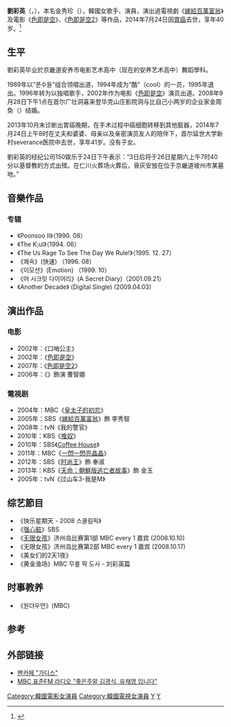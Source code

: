 {{About||其他名字相似的的人物|Chaeyoung}}
{{Citation style|time=2017-02-10+00:00}}
{{藝人
| 姓名 = 劉彩英
| 類型 = 女藝人
| 图片 = 
| 本名 = 金秀珍（{{lang|ko|김수진}}）
| 外文名 = 유채영 
| 外文 = ko
| 羅馬拼音 = Yoo Chae-yeong
| 國籍 = {{KOR}}
| 出生日期 = {{birth_date|1973|9|22}}
| 出生地 = {{KOR}}[[京畿道|京畿道]][[安養市|安養市]]
| 逝世日期 = {{death_date_and_age|2014|7|24|1973|9|22}}
| 逝世地點 = {{KOR}}[[首爾特別市|首爾特別市]][[西大門區|西大門區]]
| 語言 = 
| 教育程度 = 
| 出道日期 = 1989年
| 代表作 = 《[[色即是空_(電影)|色即是空]]》<br />《[[色即是空2|色即是空2]]》
| 經紀公司= 春天娱乐（2008年6月 - ？）<br>150娱乐（2013年4月 - 2014年7月24日）
}}
'''劉彩英'''（{{lang-ko|유채영}}，{{bd|1973年|9月22日|2014年|7月24日|catIdx=Yoo}}），本名金秀珍（{{lang|ko|김수진}}），韓國女歌手、演員，演出過電視劇《[[嫁給百萬富翁|嫁給百萬富翁]]》及電影《[[色即是空_(電影)|色即是空]]》、《[[色即是空2|色即是空2]]》等作品，2014年7月24日因[[胃癌|胃癌]]去世，享年40岁。<ref>{{Cite web |url=http://chinese.chosun.com/big5/site/data/html_dir/2014/07/24/20140724000003.html |title=韓星劉彩英因胃癌病逝 - 朝鮮日報中文網——洞察世界的韓國之眼__chn.chosun.com |accessdate=2014-08-07 |archive-date=2014-08-12 |archive-url=https://web.archive.org/web/20140812104043/http://chinese.chosun.com/big5/site/data/html_dir/2014/07/24/20140724000003.html |dead-url=no }}</ref>

== 生平 ==
劉彩英毕业於京畿道安养市电影艺术高中（现在的安养艺术高中）舞蹈學科。

1989年以“푼수들”组合领唱出道，1994年成为“酷”（cool）的一员，1995年退出。1996年转为以独唱歌手，2002年作为电影《[[色即是空_(電影)|色即是空]]》演员出道。2008年9月28日下午1点在首尔广壮洞喜来登华克山庄影院洞与比自己小两岁的企业家金周奐（{{lang|ko|김주환}}）结婚。

2013年10月末诊断出胃癌晚期，在手术过程中癌细胞转移到其他脏器，2014年7月24日上午8时在丈夫和婆婆、母亲以及亲密演员友人的陪伴下，首尔延世大学新村severance医院中去世，享年41岁。没有子女。

劉彩英的经纪公司150娱乐于24日下午表示：“3日后将于26日星期六上午7时40分以基督教的方式出殡。在仁川火葬场火葬后，骨灰安放在位于京畿道坡州市某墓地。”

== 音樂作品 ==
===专辑===
* 《Poonsoo II》（1990. 08）
* 《The K;ul》（1994. 06）
* 《The Us Rage To See The Day We Rule!》（1995. 12. 27）
* 《쾌속》(快速) （1996. 08）
* 《이모션》(Emotion) （1999. 10）
* 《어 시크릿 다이어리》(A Secret Diary)（2001.09.21）
* 《Another Decade》 (Digital Single) (2009.04.03)
== 演出作品 ==
=== 电影 ===
* 2002年：《口哨公主》
* 2002年：《[[色即是空_(電影)|色即是空]]》
* 2007年：《[[色即是空2|色即是空2]]》
* 2006年：《{{link-ko|誰上我的床|누가 그녀와 잤을까?}}》飾演 曹智娜

=== 電視剧 ===
* 2004年：MBC《[[皇太子的初恋|皇太子的初恋]]》
* 2005年：SBS《[[嫁給百萬富翁|嫁給百萬富翁]]》飾 李秀智
* 2008年：tvN《我的警官》
* 2010年：KBS《[[推奴|推奴]]》
* 2010年：SBS《[[Coffee_House|Coffee House]]》
* 2011年：MBC《[[一閃一閃亮晶晶_(韓國電視劇)|一閃一閃亮晶晶]]》 
* 2012年：SBS《[[时尚王|时尚王]]》飾 奉淑
* 2013年：KBS《[[天命：朝鮮版逃亡者故事|天命：朝鮮版逃亡者故事]]》飾 金玉
* 2005年：tvN《过山车3-我是M》

== 综艺節目 ==
* 《快乐星期天 - 2008 스쿨림픽》
* 《[[强心脏|强心脏]]》SBS
* 《[[无限女孩|无限女孩]]》济州岛比赛第1部 MBC every 1 嘉宾 (2008.10.10)
* 《无限女孩》济州岛比赛第2部 MBC every 1 嘉宾 (2008.10.17)
* 《美女们的2天1夜》
* 《黄金渔场》MBC 무릎 팍 도사 - 刘彩英篇

==时事教养==
* 《원더우먼》(MBC)

==参考==
{{reflist}}

== 外部链接 ==
* [http://cafe.daum.net/yoochaeyoung/ 팬카페 "가디스"] {{Wayback|url=http://cafe.daum.net/yoochaeyoung/ |date=20190717112212 }}
* [http://www.imbc.com/broad/radio/fm/goodweek/index_140725.html?s=rd_PC/ MBC 표준FM 라디오 "좋은주말 김경식, 유채영 입니다"] {{Wayback|url=http://www.imbc.com/broad/radio/fm/goodweek/index_140725.html?s=rd_PC%2F |date=20160304204204 }}

{{Authority control}}
{{DEFAULTSORT: Yoo Chae yeong}}
[[Category:韓國電影女演員|Category:韓國電影女演員]]
[[Category:韓國電視女演員|Category:韓國電視女演員]]
[[Category:韓國女歌手|Y]]
[[Category:金姓|Y]]